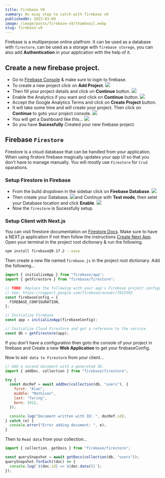 ```yaml
---
title: Firebase V9
summary: An esay step to catch with firebase v9
publishedAt: 2023-03-09
image: /image/posts/firebase-v9/thambnail.webp
slug: firebase-v9
---
```


Firebase is a multiperpose online platfrom. It can be used as a database with `firestore`, can be used as a storage with `firebase storege`, you can also add **Authentication** in your application with the help of it.

## Create a new firebase project.

- Go to [Firebase Console](https://console.firebase.google.com/) & make sure to login to firebase.
- To create a new project click on **Add Project**. ![](/image/posts/firebase-v9/1.png)
- Then fill your project details and click on **Continue** button. ![](/image/posts/firebase-v9/2.png)
- Enable the Analytics if you want and click on **Continue** button. ![](/image/posts/firebase-v9/3.png)
- Accept the Google Analytics Terms and click on **Create Project** button.
- It will take some time and will create your project. Then click on **Continue** to goto your project console. ![](/image/posts/firebase-v9/4.png)
- You will get a Dashboard like this... ![](/image/posts/firebase-v9/5.png)
- So you have **Sucessfully** Created your new firebase project.

## Firebase `Firestore`

Firestore is a cloud database that can be handled from your application. When using firstore firebase magically updates your app UI so that you don't have to manage manually. You will mostly use `Firestore` for `Crud` oparations.

### Setup Firestore in Firebase

- From the build dropdown in the sidebar click on **Firebase Database**. ![](/image/posts/firebase-v9/6.png)
- Then create your Database. ![](/image/posts/firebase-v9/7.png)and Continue with **Test mode**, then selet your Database location and click **Enable**. ![](/image/posts/firebase-v9/8.png)
- Now the `firestore` is Sucessfully setup.

### Setup Client with Next.js

You can visit firestore documentation on [Firestore Docs](https://firebase.google.com/docs/firestore/quickstart). Make sure to have a NEXT.js application if not then follow the instructions [Create Next App](https://nextjs.org/docs/api-reference/create-next-app).
Open your terminal in the project root dictionary & run the following.

```bash
npm install firebase@9.17.2 --save
```

Then create a new file named `firebase.js` in the project root dictionary.
Add the following...

```jsx title="firebase.js"
import { initializeApp } from "firebase/app";
import { getFirestore } from "firebase/firestore";

// TODO: Replace the following with your app's Firebase project configuration
// See: https://support.google.com/firebase/answer/7015592
const firebaseConfig = {
  FIREBASE_CONFIGURATION,
};

// Initialize Firebase
const app = initializeApp(firebaseConfig);

// Initialize Cloud Firestore and get a reference to the service
const db = getFirestore(app);
```

If you don't have a configuration then goto the console of your project in firebase and Create a new **Web Application** to get your firebaseConfig.

Now to `Add data to Firestore` from your client...

```jsx
// Add a second document with a generated ID.
import { addDoc, collection } from "firebase/firestore";

try {
  const docRef = await addDoc(collection(db, "users"), {
    first: "Alan",
    middle: "Mathison",
    last: "Turing",
    born: 1912,
  });

  console.log("Document written with ID: ", docRef.id);
} catch (e) {
  console.error("Error adding document: ", e);
}
```

Then to `Read data` from your collection...

```jsx
import { collection, getDocs } from "firebase/firestore";

const querySnapshot = await getDocs(collection(db, "users"));
querySnapshot.forEach((doc) => {
  console.log(`${doc.id} => ${doc.data()}`);
});
```
